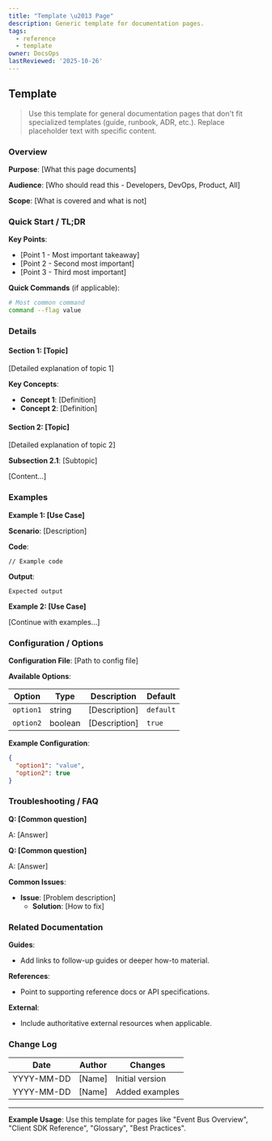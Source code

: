 ```yaml
---
title: "Template \u2013 Page"
description: Generic template for documentation pages.
tags:
  - reference
  - template
owner: DocsOps
lastReviewed: '2025-10-26'
---
```

## Template

> Use this template for general documentation pages that don't fit specialized templates (guide, runbook, ADR, etc.). Replace placeholder text with specific content.

### Overview

**Purpose**: [What this page documents]

**Audience**: [Who should read this - Developers, DevOps, Product, All]

**Scope**: [What is covered and what is not]

### Quick Start / TL;DR

**Key Points**:

- [Point 1 - Most important takeaway]
- [Point 2 - Second most important]
- [Point 3 - Third most important]

**Quick Commands** (if applicable):

```bash
# Most common command
command --flag value
```

### Details

#### Section 1: [Topic]

[Detailed explanation of topic 1]

**Key Concepts**:

- **Concept 1**: [Definition]
- **Concept 2**: [Definition]

#### Section 2: [Topic]

[Detailed explanation of topic 2]

**Subsection 2.1**: [Subtopic]

[Content...]

### Examples

**Example 1: [Use Case]**

**Scenario**: [Description]

**Code**:

```language
// Example code
```

**Output**:

```
Expected output
```

**Example 2: [Use Case]**

[Continue with examples...]

### Configuration / Options

**Configuration File**: [Path to config file]

**Available Options**:

| Option | Type | Description | Default |
|--------|------|-------------|----------|
| `option1` | string | [Description] | `default` |
| `option2` | boolean | [Description] | `true` |

**Example Configuration**:

```json
{
  "option1": "value",
  "option2": true
}
```

### Troubleshooting / FAQ

**Q: [Common question]**

A: [Answer]

**Q: [Common question]**

A: [Answer]

**Common Issues**:

- **Issue**: [Problem description]
  - **Solution**: [How to fix]

### Related Documentation

**Guides**:

- Add links to follow-up guides or deeper how-to material.

**References**:

- Point to supporting reference docs or API specifications.

**External**:

- Include authoritative external resources when applicable.

### Change Log

| Date | Author | Changes |
|------|--------|----------|
| YYYY-MM-DD | [Name] | Initial version |
| YYYY-MM-DD | [Name] | Added examples |

---

**Example Usage**: Use this template for pages like "Event Bus Overview", "Client SDK Reference", "Glossary", "Best Practices".
